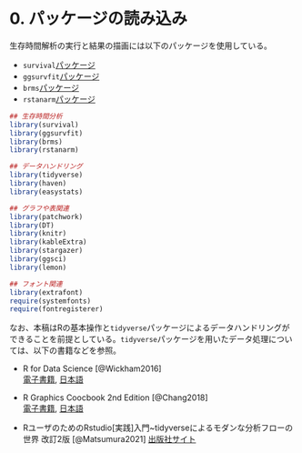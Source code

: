 # 0.  パッケージの読み込み {-}  
生存時間解析の実行と結果の描画には以下のパッケージを使用している。  

- `survival`[パッケージ](chrome-extension://efaidnbmnnnibpcajpcglclefindmkaj/https://cran.r-project.org/web/packages/survival/survival.pdf)   
- `ggsurvfit`[パッケージ](http://www.danieldsjoberg.com/ggsurvfit/index.html)  
- `brms`[パッケージ](https://github.com/paul-buerkner/brms)  
- `rstanarm`[パッケージ](https://mc-stan.org/rstanarm/articles/jm.html)  

```r
## 生存時間分析
library(survival)
library(ggsurvfit)
library(brms)
library(rstanarm)

## データハンドリング
library(tidyverse)
library(haven)
library(easystats)

## グラフや表関連
library(patchwork)
library(DT)
library(knitr)
library(kableExtra)
library(stargazer)
library(ggsci)
library(lemon)

## フォント関連
library(extrafont)
require(systemfonts)
require(fontregisterer)
```

なお、本稿はRの基本操作と`tidyverse`パッケージによるデータハンドリングができることを前提としている。`tidyverse`パッケージを用いたデータ処理については、以下の書籍などを参照。  

- R for Data Science [@Wickham2016]  
[電子書籍](https://r4ds.had.co.nz/), [日本語](https://www.oreilly.co.jp/books/9784873118147/)  

- R Graphics Coocbook 2nd Edition [@Chang2018]   
[電子書籍](https://r-graphics.org/), [日本語](https://www.oreilly.co.jp/books/9784873118925/)  

- RユーザのためのRstudio[実践]入門~tidyverseによるモダンな分析フローの世界 改訂2版 [@Matsumura2021] [出版社サイト](https://gihyo.jp/book/2021/978-4-297-12170-9)  

